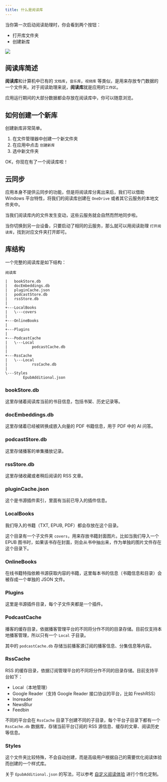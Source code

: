 ```yaml
---
title: 什么是阅读库
---
```



当你第一次启动阅读助理时，你会看到两个按钮：

- 打开库文件夹
- 创建新库

<img src={freButtons}/>

## 阅读库简述

**阅读库**和计算机中已有的 `文档库`，`音乐库`，`视频库` 等类似，是用来存放专门数据的一个文件夹。对于阅读助理来说，**阅读库**就是应用的`工作区`。

应用运行期间的大部分数据都会存放在阅读库中，你可以随意浏览。

## 如何创建一个新库

创建新库非常简单。

1. 在文件管理器中创建一个新文件夹
2. 在应用中点击 `创建新库`
3. 选中新文件夹

OK，你现在有了一个阅读库啦！

## 云同步

应用本身不提供云同步的功能，但是将阅读库分离出来后，我们可以借助 Windows 平台特性，将我们的阅读库创建在 `OneDrive` 或者其它云服务的本地文件夹中。

当我们阅读库内的文件发生变动，这些云服务就会自然而然地同步啦。

当你切换到另一台设备，只要启动了相同的云服务，那么就可以用阅读助理 `打开阅读库`，找到对应文件夹打开即可。

## 库结构

一个完整的阅读库是如下结构：

```
阅读库

|   bookStore.db
|   docEmbeddings.db
|   pluginCache.json
|   podcastStore.db
|   rssStore.db
|
+---LocalBooks
|   \---covers
|
+---OnlineBooks
|
+---Plugins
|
+---PodcastCache
|   \---Local
|           podcastCache.db
|
+---RssCache
|   \---Local
|           rssCache.db
|
\---Styles
        EpubAdditional.json
```

### bookStore.db

这里存储着阅读库当前的书目信息，包括书架、历史记录等。

### docEmbeddings.db

这里存储着已经被转换成嵌入向量的 PDF 书籍信息，用于 PDF 中的 AI 问答。

### podcastStore.db

这里存储播客的单集播放记录。

### rssStore.db

这里存储收藏或者稍后阅读的 RSS 文章。

### pluginCache.json

这个是书源插件索引，里面有当前已导入的插件信息。

### LocalBooks

我们导入的书籍（TXT, EPUB, PDF）都会存放在这个目录。

这个目录有一个子文件夹 `covers`，用来存放书籍封面图片。比如当我们导入一个 EPUB 图书时，如果该书存在封面，则会从书中抽出来，作为单独的图片文件存在这个目录下。

### OnlineBooks

在线书籍特指依赖书源获取内容的书籍，这里每本书的信息（书籍信息和目录）会被存成一个单独的 JSON 文件。

### Plugins

这里是书源插件目录，每个子文件夹都是一个插件。

### PodcastCache

播客的缓存目录，依据播客管理平台的不同将分作不同的目录存储。目前仅支持本地播客管理，所以只有一个 `Local` 子目录。

其中的 `podcastCache.db` 存储当前播客源订阅的播客信息、分集信息等内容。

### RssCache

RSS 的缓存目录，依据订阅管理平台的不同将分作不同的目录存储。目前支持平台如下：

- Local（本地管理）
- Google Reader（支持 Google Reader 接口协议的平台，比如 FreshRSS）
- Inoreader
- NewsBlur
- Feedbin

不同的平台会在 `RssCache` 目录下创建不同的子目录，每个平台子目录下都有一个 `RssCache.db` 数据库，存储当前平台订阅的 RSS 源信息、缓存的文章、阅读历史等信息。

### Styles

这个文件夹比较特殊，不会自动创建，而是高级用户根据自己的需要优化阅读体验而创建的一个样式库。

关于 `EpubAdditional.json` 的写法，可以参考 [自定义阅读体验](./custom-reader) 进行个性化定制。